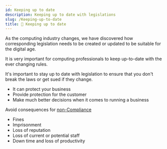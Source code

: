 ```yaml
---
id: Keeping up to date
description: Keeping up to date with legislations
slug: /Keeping-up-to-date
title: 📅 Keeping up to date
---
```



As the computing industry changes, we have discovered how corresponding legislation needs to be created or updated to be suitable for the digital age. 

It is very important for computing professionals to keep up-to-date with the ever changing rules. 


It's important to stay up to date with legislation to ensure that you don't break the laws or get sued if they change.

- It can protect your business
- Provide protection for the customer
- Make much better decisions when it comes to running a business

Avoid consequences for [non-Compliance](/docs/Hacker-Groups/#non-compliance) 


- Fines
- Imprisonment
- Loss of reputation
- Loss of current or potential staff
- Down time and loss of productivity
